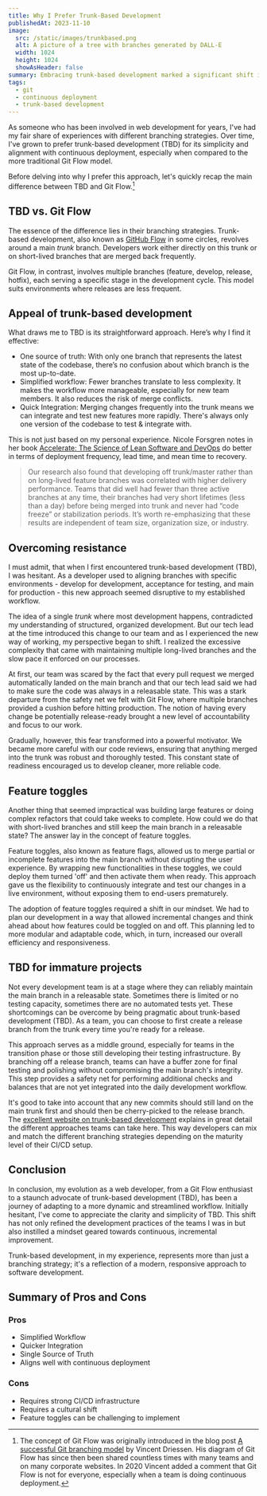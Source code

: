 ```yaml
---
title: Why I Prefer Trunk-Based Development
publishedAt: 2023-11-10
image:
  src: /static/images/trunkbased.png
  alt: A picture of a tree with branches generated by DALL-E
  width: 1024
  height: 1024
  showAsHeader: false
summary: Embracing trunk-based development marked a significant shift in my web development workflow, moving away from the structured Git Flow to a more continuous approach.
tags:
  - git
  - continuous deployment
  - trunk-based development
---
```


As someone who has been involved in web development for years, I've had my fair share of experiences with different branching strategies.
Over time, I've grown to prefer trunk-based development (TBD) for its simplicity and alignment with continuous deployment, especially when compared to the more traditional Git Flow model.

Before delving into why I prefer this approach, let's quickly recap the main difference between TBD and Git Flow.[^1]

## TBD vs. Git Flow

The essence of the difference lies in their branching strategies. Trunk-based development, also known as [GitHub Flow](https://docs.github.com/en/get-started/quickstart/github-flow) in some circles, revolves around a main _trunk_ branch. Developers work either directly on this trunk or on short-lived branches that are merged back frequently.

Git Flow, in contrast, involves multiple branches (feature, develop, release, hotfix), each serving a specific stage in the development cycle. This model suits environments where releases are less frequent.

## Appeal of trunk-based development

What draws me to TBD is its straightforward approach. Here’s why I find it effective:

- One source of truth: With only one branch that represents the latest state of the codebase, there’s no confusion about which branch is the most up-to-date.
- Simplified workflow: Fewer branches translate to less complexity. It makes the workflow more manageable, especially for new team members. It also reduces the risk of merge conflicts.
- Quick Integration: Merging changes frequently into the trunk means we can integrate and test new features more rapidly. There's always only one version of the codebase to test & integrate with.

This is not just based on my personal experience. Nicole Forsgren notes in her book [Accelerate: The Science of Lean Software and DevOps](accelerate-reading-notes) do better in terms of deployment frequency, lead time, and mean time to recovery.

> Our research also found that developing off trunk/master rather than on long-lived feature branches was correlated with higher delivery performance. Teams that did well had fewer than three active branches at any time, their branches had very short lifetimes (less than a day) before being merged into trunk and never had “code freeze” or stabilization periods. It’s worth re-emphasizing that these results are independent of team size, organization size, or industry.

## Overcoming resistance

I must admit, that when I first encountered trunk-based development (TBD), I was hesitant. As a developer used to aligning branches with specific environments - develop for development, acceptance for testing, and main for production - this new approach seemed disruptive to my established workflow.

The idea of a single _trunk_ where most development happens, contradicted my understanding of structured, organized development. But our tech lead at the time introduced this change to our team and as I experienced the new way of working, my perspective began to shift. I realized the excessive complexity that came with maintaining multiple long-lived branches and the slow pace it enforced on our processes.

At first, our team was scared by the fact that every pull request we merged automatically landed on the main branch and that our tech lead said we had to make sure the code was always in a releasable state. This was a stark departure from the safety net we felt with Git Flow, where multiple branches provided a cushion before hitting production. The notion of having every change be potentially release-ready brought a new level of accountability and focus to our work.

Gradually, however, this fear transformed into a powerful motivator. We became more careful with our code reviews, ensuring that anything merged into the trunk was robust and thoroughly tested. This constant state of readiness encouraged us to develop cleaner, more reliable code.

## Feature toggles

Another thing that seemed impractical was building large features or doing complex refactors that could take weeks to complete. How could we do that with short-lived branches and still keep the main branch in a releasable state? The answer lay in the concept of feature toggles.

Feature toggles, also known as feature flags, allowed us to merge partial or incomplete features into the main branch without disrupting the user experience. By wrapping new functionalities in these toggles, we could deploy them turned 'off' and then activate them when ready. This approach gave us the flexibility to continuously integrate and test our changes in a live environment, without exposing them to end-users prematurely.

The adoption of feature toggles required a shift in our mindset. We had to plan our development in a way that allowed incremental changes and think ahead about how features could be toggled on and off. This planning led to more modular and adaptable code, which, in turn, increased our overall efficiency and responsiveness.

## TBD for immature projects

Not every development team is at a stage where they can reliably maintain the main branch in a releasable state. Sometimes there is limited or no testing capacity, sometimes there are no automated tests yet. These shortcomings can be overcome by being pragmatic about trunk-based development (TBD). As a team, you can choose to first create a release branch from the trunk every time you're ready for a release.

This approach serves as a middle ground, especially for teams in the transition phase or those still developing their testing infrastructure. By branching off a release branch, teams can have a buffer zone for final testing and polishing without compromising the main branch's integrity. This step provides a safety net for performing additional checks and balances that are not yet integrated into the daily development workflow.

It's good to take into account that any new commits should still land on the main trunk first and should then be cherry-picked to the release branch. The [excellent website on trunk-based development](https://trunkbaseddevelopment.com/) explains in great detail the different approaches teams can take here. This way developers can mix and match the different branching strategies depending on the maturity level of their CI/CD setup.

## Conclusion

In conclusion, my evolution as a web developer, from a Git Flow enthusiast to a staunch advocate of trunk-based development (TBD), has been a journey of adapting to a more dynamic and streamlined workflow. Initially hesitant, I've come to appreciate the clarity and simplicity of TBD. This shift has not only refined the development practices of the teams I was in but also instilled a mindset geared towards continuous, incremental improvement.

Trunk-based development, in my experience, represents more than just a branching strategy; it's a reflection of a modern, responsive approach to software development.

## Summary of Pros and Cons

### Pros

- Simplified Workflow
- Quicker Integration
- Single Source of Truth
- Aligns well with continuous deployment

### Cons

- Requires strong CI/CD infrastructure
- Requires a cultural shift
- Feature toggles can be challenging to implement

[^1]: The concept of Git Flow was originally introduced in the blog post [A successful Git branching model](https://nvie.com/posts/a-successful-git-branching-model/) by Vincent Driessen. His diagram of Git Flow has since then been shared countless times with many teams and on many corporate websites. In 2020 Vincent added a comment that Git Flow is not for everyone, especially when a team is doing continuous deployment.
